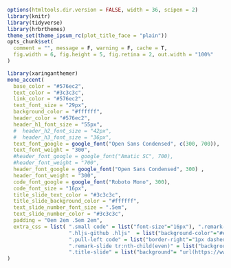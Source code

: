 ```r
options(htmltools.dir.version = FALSE, width = 36, scipen = 2)
library(knitr)
library(tidyverse)
library(hrbrthemes)
theme_set(theme_ipsum_rc(plot_title_face = "plain"))
opts_chunk$set(
  comment = "", message = F, warning = F, cache = T,
  fig.width = 6, fig.height = 5, fig.retina = 2, out.width = "100%"
)
```

```r
library(xaringanthemer)
mono_accent(
  base_color = "#576ec2",
  text_color = "#3c3c3c",
  link_color = "#576ec2",
  text_font_size = "29px",
  background_color = "#ffffff",
  header_color = "#576ec2",
  header_h1_font_size = "55px",
  #  header_h2_font_size = "42px",
  #  header_h3_font_size = "36px",
  text_font_google = google_font("Open Sans Condensed", c(300, 700)),
  text_font_weight = "300",
  #header_font_google = google_font("Amatic SC", 700),
  #header_font_weight = "700",
  header_font_google = google_font("Open Sans Condensed", 300) ,
  header_font_weight = "300",
  code_font_google = google_font("Roboto Mono", 300),
  code_font_size = "16px",
  title_slide_text_color = "#3c3c3c",
  title_slide_background_color = "#ffffff",
  text_slide_number_font_size = ".5em",
  text_slide_number_color = "#3c3c3c",
  padding = "0em 2em .5em 2em",
  extra_css = list( ".small code" = list("font-size"="16px"), ".remark-slide thead" = list("background"="none"),
                    ".hljs-github .hljs"  = list("background-color"="#e8e8e8", "padding"="2"),
                    ".pull-left code" = list("border-right"="1px dashed #ccc", "height" = "450px"),
                    ".remark-slide tr:nth-child(even)" = list("background-color"="#f8f8f8"),
                    ".title-slide" = list("background"= "url(https://www.hbes.com/wp-content/uploads/2019/11/vu.png) right top no-repeat #fff", "background-size" = "350px; 100px"))
)
```
